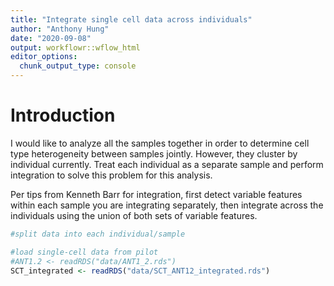 ```yaml
---
title: "Integrate single cell data across individuals"
author: "Anthony Hung"
date: "2020-09-08"
output: workflowr::wflow_html
editor_options:
  chunk_output_type: console
---
```


# Introduction
I would like to analyze all the samples together in order to determine cell type heterogeneity between samples jointly. However, they cluster by individual currently. Treat each individual as a separate sample and perform integration to solve this problem for this analysis.

Per tips from Kenneth Barr for integration, first detect variable features within each sample you are integrating separately, then integrate across the individuals using the union of both sets of variable features.

```r
#split data into each individual/sample

#load single-cell data from pilot
#ANT1.2 <- readRDS("data/ANT1_2.rds")
SCT_integrated <- readRDS("data/SCT_ANT12_integrated.rds")
```

